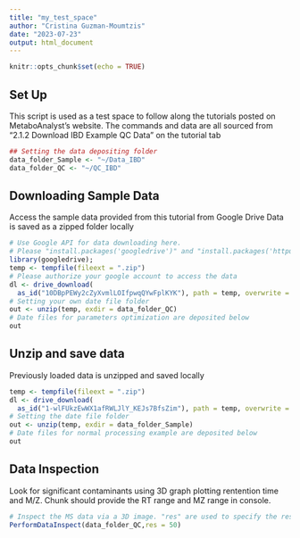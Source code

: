 ```yaml
---
title: "my_test_space"
author: "Cristina Guzman-Moumtzis"
date: "2023-07-23"
output: html_document
---
```


```r
knitr::opts_chunk$set(echo = TRUE)
```

## Set Up
This script is used as a test space to follow along the tutorials posted on MetaboAnalyst's website. 
The commands and data are all sourced from "2.1.2 Download IBD Example QC Data" on the tutorial tab

```r
## Setting the data depositing folder
data_folder_Sample <- "~/Data_IBD"
data_folder_QC <- "~/QC_IBD"  
```

## Downloading Sample Data
Access the sample data provided from this tutorial from Google Drive
Data is saved as a zipped folder locally

```r
# Use Google API for data downloading here. 
# Please "install.packages('googledrive')" and "install.packages('httpuv')"first.
library(googledrive);
temp <- tempfile(fileext = ".zip")
# Please authorize your google account to access the data
dl <- drive_download(
  as_id("10DBpPEWy2cZyXvmlLOIfpwqQYwFplKYK"), path = temp, overwrite = TRUE)
# Setting your own date file folder
out <- unzip(temp, exdir = data_folder_QC)
# Date files for parameters optimization are deposited below
out
```

## Unzip and save data
Previously loaded data is unzipped and saved locally

```r
temp <- tempfile(fileext = ".zip")
dl <- drive_download(
  as_id("1-wlFUkzEwWX1afRWLJlY_KEJs7BfsZim"), path = temp, overwrite = TRUE)
# Setting the date file folder
out <- unzip(temp, exdir = data_folder_Sample)
# Date files for normal processing example are deposited below
out
```
## Data Inspection
Look for significant contaminants using 3D graph plotting rentention time
and M/Z. Chunk should provide the RT range and MZ range in console.

``` r
# Inspect the MS data via a 3D image. "res" are used to specify the resolution for the MS data.
PerformDataInspect(data_folder_QC,res = 50)

```



